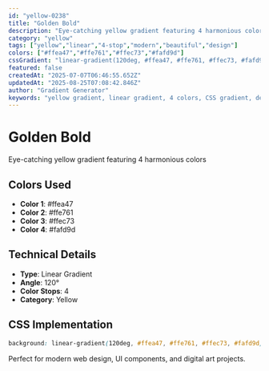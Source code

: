 ```yaml
---
id: "yellow-0238"
title: "Golden Bold"
description: "Eye-catching yellow gradient featuring 4 harmonious colors"
category: "yellow"
tags: ["yellow","linear","4-stop","modern","beautiful","design"]
colors: ["#ffea47","#ffe761","#ffec73","#fafd9d"]
cssGradient: "linear-gradient(120deg, #ffea47, #ffe761, #ffec73, #fafd9d)"
featured: false
createdAt: "2025-07-07T06:46:55.652Z"
updatedAt: "2025-08-25T07:08:42.846Z"
author: "Gradient Generator"
keywords: "yellow gradient, linear gradient, 4 colors, CSS gradient, design, #ffea47, #ffe761, #ffec73, #fafd9d"
---
```


# Golden Bold

Eye-catching yellow gradient featuring 4 harmonious colors

## Colors Used
- **Color 1**: #ffea47
- **Color 2**: #ffe761
- **Color 3**: #ffec73
- **Color 4**: #fafd9d

## Technical Details
- **Type**: Linear Gradient
- **Angle**: 120°
- **Color Stops**: 4
- **Category**: Yellow

## CSS Implementation
```css
background: linear-gradient(120deg, #ffea47, #ffe761, #ffec73, #fafd9d);
```

Perfect for modern web design, UI components, and digital art projects.

